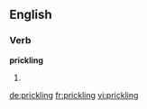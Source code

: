 ==English==

===Verb===
'''prickling'''
# {{present participle of|prickle}}

[[de:prickling]]
[[fr:prickling]]
[[vi:prickling]]